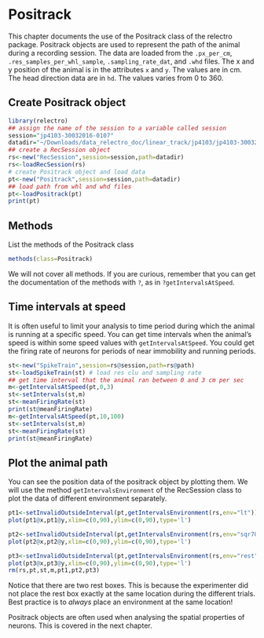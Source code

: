 # Positrack

This chapter documents the use of the Positrack class of the relectro package. 
Positrack objects are used to represent the path of the animal during a recording session. 
The data are loaded from the `.px_per_cm`, `.res_samples_per_whl_sample`, `.sampling_rate_dat`, and `.whd` files. 
The x and y position of the animal is in the attributes `x` and `y`.
The values are in cm.
The head direction data are in `hd`.
The values varies from 0 to 360.

## Create Positrack object 

```r
library(relectro)
## assign the name of the session to a variable called session
session="jp4103-30032016-0107"
datadir="~/Downloads/data_relectro_doc/linear_track/jp4103/jp4103-30032016-0107"
## create a RecSession object
rs<-new("RecSession",session=session,path=datadir)
rs<-loadRecSession(rs)
# create Positrack object and load data
pt<-new("Positrack",session=session,path=datadir)
## load path from whl and whd files
pt<-loadPositrack(pt)
print(pt)
```

## Methods
List the methods of the Positrack class
```R
methods(class=Positrack)
```

We will not cover all methods. If you are curious, remember that you can get the documentation of the methods with `?`, as in `?getIntervalsAtSpeed`.

## Time intervals at speed

It is often useful to limit your analysis to time period during which the animal is running at a specific speed.
You can get time intervals when the animal's speed is within some speed values with `getIntervalsAtSpeed`.
You could get the firing rate of neurons for periods of near immobility and running periods.

```R
st<-new("SpikeTrain",session=rs@session,path=rs@path)
st<-loadSpikeTrain(st) # load res clu and sampling rate
## get time interval that the animal ran between 0 and 3 cm per sec
m<-getIntervalsAtSpeed(pt,0,3)
st<-setIntervals(st,m)
st<-meanFiringRate(st)
print(st@meanFiringRate)
m<-getIntervalsAtSpeed(pt,10,100)
st<-setIntervals(st,m)
st<-meanFiringRate(st)
print(st@meanFiringRate)
```


## Plot the animal path

You can see the position data of the positrack object by plotting them.
We will use the method `getIntervalsEnvironment` of the RecSession class to plot the data of different environment separately.

```R
pt1<-setInvalidOutsideInterval(pt,getIntervalsEnvironment(rs,env="lt"))
plot(pt1@x,pt1@y,xlim=c(0,90),ylim=c(0,90),type='l')

pt2<-setInvalidOutsideInterval(pt,getIntervalsEnvironment(rs,env="sqr70"))
plot(pt2@x,pt2@y,xlim=c(0,90),ylim=c(0,90),type='l')

pt3<-setInvalidOutsideInterval(pt,getIntervalsEnvironment(rs,env="rest"))
plot(pt3@x,pt3@y,xlim=c(0,90),ylim=c(0,90),type='l')
rm(rs,pt,st,m,pt1,pt2,pt3)
```

Notice that there are two rest boxes. This is because the experimenter did not place the rest box exactly at the same location during the different trials. Best practice is to *always* place an environment at the same location! 

Positrack objects are often used when analysing the spatial properties of neurons. This is covered in the next chapter.
